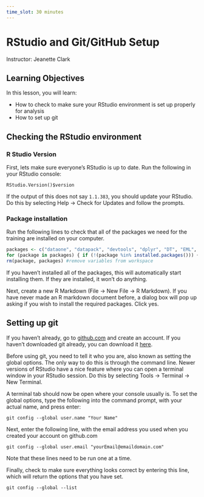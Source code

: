 ```yaml
---
time_slot: 30 minutes
---
```


# RStudio and Git/GitHub Setup

Instructor: Jeanette Clark

## Learning Objectives

In this lesson, you will learn:

- How to check to make sure your RStudio environment is set up properly for analysis
- How to set up git



## Checking the RStudio environment

### R Studio Version

First, lets make sure everyone's RStudio is up to date. Run the following in your RStudio console:

```
RStudio.Version()$version
```

If the output of this does not say `1.1.383`, you should update your RStudio. Do this by selecting Help -> Check for Updates and follow the prompts.

### Package installation

Run the following lines to check that all of the packages we need for the training are installed on your computer.

```r
packages <- c("dataone", "datapack", "devtools", "dplyr", "DT", "EML", "ggplot2", "ggpmisc", "kableExtra", "leaflet", "readxl", "tidyr")
for (package in packages) { if (!(package %in% installed.packages())) { install.packages(package) } }
rm(package, packages) #remove variables from workspace
```

If you haven't installed all of the packages, this will automatically start installing them. If they are installed, it won't do anything.

Next, create a new R Markdown (File -> New File -> R Markdown). If you have never made an R markdown document before, a dialog box will pop up asking if you wish to install the required packages. Click yes.

## Setting up git

If you haven't already, go to [github.com](http://github.com) and create an account. If you haven't downloaded git already, you can download it [here](https://git-scm.com/downloads).


Before using git, you need to tell it who you are, also known as setting the global options. The only way to do this is through the command line. Newer versions of RStudio have a nice feature where you can open a terminal window in your RStudio session. Do this by selecting Tools -> Terminal -> New Terminal.

A terminal tab should now be open where your console usually is. To set the global options, type the following into the command prompt, with your actual name, and press enter:
```
git config --global user.name "Your Name"
```

Next, enter the following line, with the email address you used when you created your account on github.com
```
git config --global user.email "yourEmail@emaildomain.com"
```
Note that these lines need to be run one at a time.

Finally, check to make sure everything looks correct by entering this line, which will return the options that you have set.
```
git config --global --list
```

